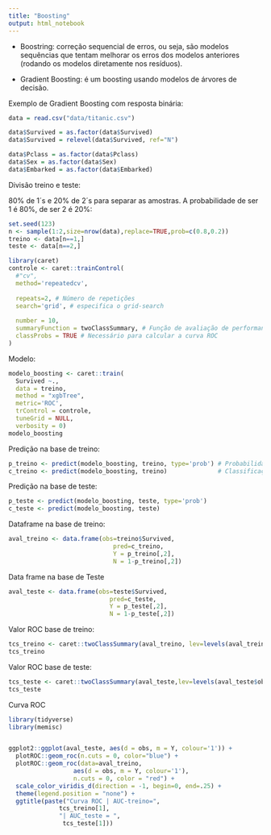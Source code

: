 ```yaml
---
title: "Boosting"
output: html_notebook
---
```


- Boostring: correção sequencial de erros, ou seja, são modelos sequências que tentam melhorar os erros dos modelos anteriores (rodando os modelos diretamente nos resíduos).

- Gradient Boosting: é um boosting usando modelos de árvores de decisão.


Exemplo de Gradient Boosting com resposta binária:

```r
data = read.csv("data/titanic.csv")

data$Survived = as.factor(data$Survived)
data$Survived = relevel(data$Survived, ref="N")

data$Pclass = as.factor(data$Pclass)
data$Sex = as.factor(data$Sex)
data$Embarked = as.factor(data$Embarked)
```

Divisão treino e teste:

80% de 1´s e 20% de 2´s para separar as amostras. A probabilidade de ser 1 é 80%, de ser 2 é 20%:

```r
set.seed(123)
n <- sample(1:2,size=nrow(data),replace=TRUE,prob=c(0.8,0.2))
treino <- data[n==1,]
teste <- data[n==2,]
```


```r
library(caret)
controle <- caret::trainControl(
  #"cv",
  method='repeatedcv',
  
  repeats=2, # Número de repetições
  search='grid', # especifica o grid-search
  
  number = 10,
  summaryFunction = twoClassSummary, # Função de avaliação de performance
  classProbs = TRUE # Necessário para calcular a curva ROC
)

```

Modelo:

```r
modelo_boosting <- caret::train(
  Survived ~., 
  data = treino, 
  method = "xgbTree",
  metric='ROC',
  trControl = controle,
  tuneGrid = NULL,
  verbosity = 0)
modelo_boosting
```

Predição na base de treino:

```r
p_treino <- predict(modelo_boosting, treino, type='prob') # Probabilidade predita
c_treino <- predict(modelo_boosting, treino)              # Classificação
```

Predição na base de teste:

```r
p_teste <- predict(modelo_boosting, teste, type='prob')
c_teste <- predict(modelo_boosting, teste)
```

Dataframe na base de treino:

```r
aval_treino <- data.frame(obs=treino$Survived, 
                             pred=c_treino,
                             Y = p_treino[,2],
                             N = 1-p_treino[,2])
```

Data frame na base de Teste

```r
aval_teste <- data.frame(obs=teste$Survived, 
                            pred=c_teste,
                            Y = p_teste[,2],
                            N = 1-p_teste[,2])
```

Valor ROC base de treino:

```r
tcs_treino <- caret::twoClassSummary(aval_treino, lev=levels(aval_treino$obs))
tcs_treino
```

Valor ROC base de teste:
```r
tcs_teste <- caret::twoClassSummary(aval_teste,lev=levels(aval_teste$obs))
tcs_teste
```

Curva ROC

```r
library(tidyverse)
library(memisc)


ggplot2::ggplot(aval_teste, aes(d = obs, m = Y, colour='1')) + 
  plotROC::geom_roc(n.cuts = 0, color="blue") +
  plotROC::geom_roc(data=aval_treino,
                  aes(d = obs, m = Y, colour='1'),
                  n.cuts = 0, color = "red") +
  scale_color_viridis_d(direction = -1, begin=0, end=.25) +
  theme(legend.position = "none") +
  ggtitle(paste("Curva ROC | AUC-treino=",
              tcs_treino[1],
              "| AUC_teste = ",
               tcs_teste[1]))
```


